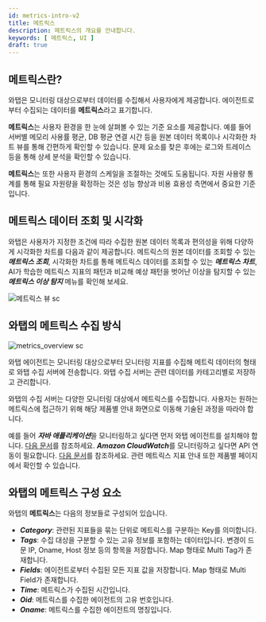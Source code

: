 ```yaml
---
id: metrics-intro-v2
title: 메트릭스
description: 메트릭스의 개요를 안내합니다. 
keywords: [ 메트릭스, UI ]
draft: true
---
```



## 메트릭스란?

와탭은 모니터링 대상으로부터 데이터를 수집해서 사용자에게 제공합니다. 에이전트로부터 수집되는 데이터를 **메트릭스**라고 표기합니다. 

**메트릭스**는 사용자 환경을 한 눈에 살펴볼 수 있는 기준 요소를 제공합니다. 예를 들어 서버별 메모리 사용률 평균, DB 평균 연결 시간 등을 원본 데이터 목록이나 시각화한 차트 뷰를 통해 간편하게 확인할 수 있습니다. 문제 요소를 찾은 후에는 로그와 트레이스 등을 통해 상세 분석을 확인할 수 있습니다. 

**메트릭스**는 또한 사용자 환경의 스케일을 조절하는 것에도 도움됩니다. 자원 사용량 통계를 통해 필요 자원량을 확정하는 것은 성능 향상과 비용 효용성 측면에서 중요한 기준입니다.

## 메트릭스 데이터 조회 및 시각화

와탭은 사용자가 지정한 조건에 따라 수집한 원본 데이터 목록과 편의성을 위해 다양하게 시각화한 차트를 다음과 같이 제공합니다. 메트릭스의 원본 데이터를 조회할 수 있는 ***메트릭스 조회***, 시각화한 차트를 통해 메트릭스 데이터를 조회할 수 있는 ***메트릭스 차트***, AI가 학습한 메트릭스 지표의 패턴과 비교해 예상 패턴을 벗어난 이상을 탐지할 수 있는 ***메트릭스 이상 탐지*** 메뉴를 확인해 보세요.

![메트릭스 뷰 sc](/img/metrics-views.png)

## 와탭의 메트릭스 수집 방식

<div style={{textAlign: 'center'}}>

![metrics_overview sc](/img/metrics-overview.png)

</div>

와탭 에이전트는 모니터링 대상으로부터 모니터링 지표를 수집해 메트릭 데이터의 형태로 와탭 수집 서버에 전송합니다. 와탭 수집 서버는 관련 데이터를 카테고리별로 저장하고 관리합니다. 

와탭의 수집 서버는 다양한 모니터링 대상에서 메트릭스를 수집합니다. 사용자는 원하는 메트릭스에 접근하기 위해 해당 제품별 안내 화면으로 이동해 기술된 과정을 따라야 합니다. 

예를 들어 ***자바 애플리케이션***을 모니터링하고 싶다면 먼저 와탭 에이전트를 설치해야 합니다. [다음 문서](../java/install-agent)를 참조하세요. ***Amazon CloudWatch***를 모니터링하고 싶다면 API 연동이 필요합니다. [다음 문서](../amazon-cloudwatch/install-agent)를 참조하세요. 관련 메트릭스 지표 안내 또한 제품별 페이지에서 확인할 수 있습니다.


## 와탭의 메트릭스 구성 요소

와탭의 **메트릭스**는 다음의 정보들로 구성되어 있습니다.

* ***Category***: 관련된 지표들을 묶는 단위로 메트릭스를 구분하는 Key를 의미합니다.
* ***Tags***: 수집 대상을 구분할 수 있는 고유 정보를 포함하는 데이터입니다. 변경이 드문 IP, Oname, Host 정보 등의 항목을 저장합니다. Map 형태로 Multi Tag가 존재합니다.
* ***Fields***: 에이전트로부터 수집된 모든 지표 값을 저장합니다. Map 형태로 Multi Field가 존재합니다.
* ***Time***: 메트릭스가 수집된 시간입니다.
* ***Oid***: 메트릭스를 수집한 에이전트의 고유 번호입니다.
* ***Oname***: 메트릭스를 수집한 에이전트의 명칭입니다.
